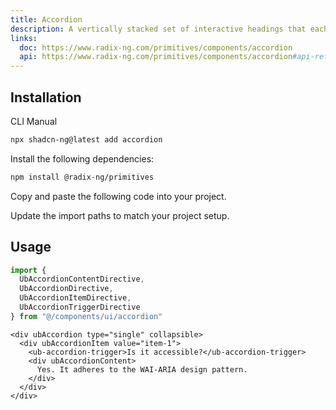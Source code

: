 ```yaml
---
title: Accordion
description: A vertically stacked set of interactive headings that each reveal a section of content.
links:
  doc: https://www.radix-ng.com/primitives/components/accordion
  api: https://www.radix-ng.com/primitives/components/accordion#api-reference
---
```


<ComponentPreview
  name="accordion-demo"
  class="[&_.preview>[data-orientation=vertical]]:sm:max-w-[80%] **:[.preview]:min-h-[400px]"
  description="An accordion with three items"
  align="start"
/>

## Installation

<CodeTabs>

<TabsList>
  <TabsTrigger value="cli">CLI</TabsTrigger>
  <TabsTrigger value="manual">Manual</TabsTrigger>
</TabsList>

<TabsContent value="cli">

```bash
npx shadcn-ng@latest add accordion
```

</TabsContent>

<TabsContent value="manual">

<Steps>

<Step>Install the following dependencies:</Step>

```bash
npm install @radix-ng/primitives
```

<Step>Copy and paste the following code into your project.</Step>

<ComponentSource name="accordion" title="components/ui/accordion.ts" />

<Step>Update the import paths to match your project setup.</Step>

</Steps>

</TabsContent>

</CodeTabs>

## Usage

```ts showLineNumbers
import {
  UbAccordionContentDirective,
  UbAccordionDirective,
  UbAccordionItemDirective,
  UbAccordionTriggerDirective
} from "@/components/ui/accordion"
```

```angular-html showLineNumbers
<div ubAccordion type="single" collapsible>
  <div ubAccordionItem value="item-1">
    <ub-accordion-trigger>Is it accessible?</ub-accordion-trigger>
    <div ubAccordionContent>
      Yes. It adheres to the WAI-ARIA design pattern.
    </div>
  </div>
</div>
```

